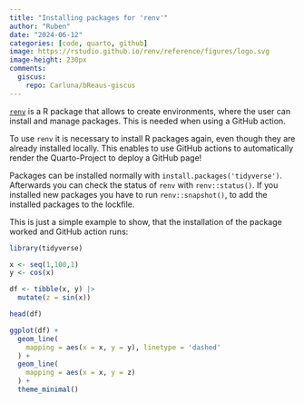 ```yaml
---
title: "Installing packages for 'renv'"
author: "Ruben"
date: "2024-06-12"
categories: [code, quarto, github]
image: https://rstudio.github.io/renv/reference/figures/logo.svg
image-height: 230px
comments:
  giscus:
    repo: Carluna/bReaus-giscus
---
```


[`renv`](https://rstudio.github.io/renv/articles/renv.html){target="_blank"} is a R package that allows to create environments, where the user can install and manage packages. This is needed when using a GitHub action.

To use `renv` it is necessary to install R packages again, even though they are already installed locally.
This enables to use GitHub actions to automatically render the Quarto-Project to deploy a GitHub page!

Packages can be installed normally with `install.packages('tidyverse')`. Afterwards you can check the status of `renv` with `renv::status()`. If you installed new packages you have to run `renv::snapshot()`, to add the installed packages to the lockfile.

This is just a simple example to show, that the installation of the package worked and GitHub action runs:
```r
library(tidyverse)
```

```r
x <- seq(1,100,1)
y <- cos(x)

df <- tibble(x, y) |>
  mutate(z = sin(x))

head(df)
```

```r
ggplot(df) +
  geom_line(
    mapping = aes(x = x, y = y), linetype = 'dashed' 
  ) +
  geom_line(
    mapping = aes(x = x, y = z)
  ) +
  theme_minimal()
```

